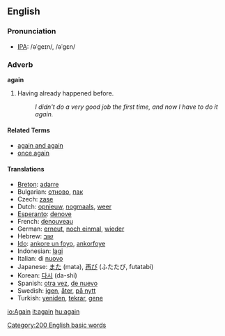 ==English==
=== Pronunciation ===
*[[w:IPA|IPA]]: /əˈgeɪn/, /əˈgɛn/

===Adverb===
'''again'''

# Having already happened before.
#: ''I didn't do a very good job the first time, and now I have to do it again.''

====Related Terms====
*[[again and again]]
*[[once again]]

====Translations====
*[[Breton]]: [[adarre]]
*Bulgarian: [[отново]], [[пак]]
*Czech: [[zase]]
*Dutch: [[opnieuw]], [[nogmaals]], [[weer]]
*[[Esperanto]]: [[denove]]
*French: [[denouveau]]
*German: [[erneut]], [[noch einmal]], [[wieder]]
*Hebrew: [[שוב]]
*[[Ido]]: [[ankore un foyo]], [[ankorfoye]]
*Indonesian: [[lagi]]
*Italian: di [[nuovo]]
*Japanese: [[また]] (mata), [[再び]] (ふたたび, futatabi)
*Korean: [[다시]] (da-shi)
*Spanish: [[otra vez]], [[de nuevo]]
*Swedish: [[igen]], [[åter]], [[på nytt]]
*Turkish: [[yeniden]], [[tekrar]], [[gene]]

[[Category:200 English basic words]]

[[io:Again]]
[[it:again]]
[[hu:again]]